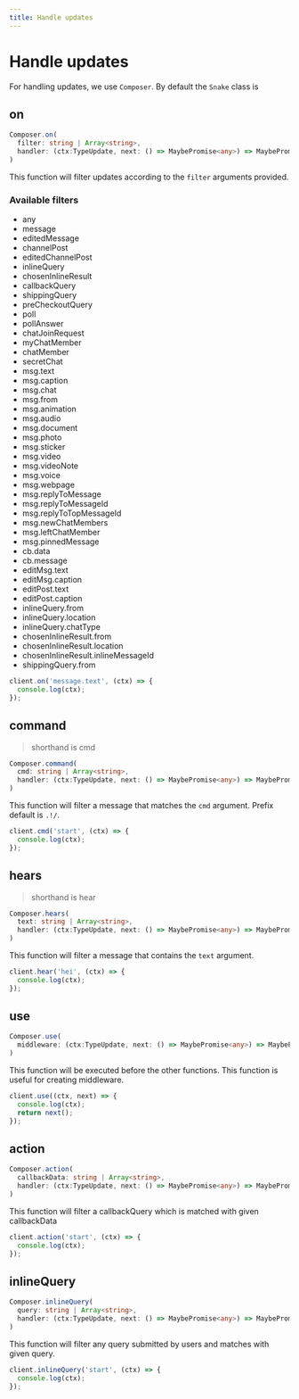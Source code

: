 ```yaml
---
title: Handle updates
---
```


# Handle updates

For handling updates, we use `Composer`. By default the `Snake` class is

## on

```ts
Composer.on(
  filter: string | Array<string>,
  handler: (ctx:TypeUpdate, next: () => MaybePromise<any>) => MaybePromise<any>
)
```

This function will filter updates according to the `filter` arguments provided.

### Available filters

- any
- message
- editedMessage
- channelPost
- editedChannelPost
- inlineQuery
- chosenInlineResult
- callbackQuery
- shippingQuery
- preCheckoutQuery
- poll
- pollAnswer
- chatJoinRequest
- myChatMember
- chatMember
- secretChat
- msg.text
- msg.caption
- msg.chat
- msg.from
- msg.animation
- msg.audio
- msg.document
- msg.photo
- msg.sticker
- msg.video
- msg.videoNote
- msg.voice
- msg.webpage
- msg.replyToMessage
- msg.replyToMessageId
- msg.replyToTopMessageId
- msg.newChatMembers
- msg.leftChatMember
- msg.pinnedMessage
- cb.data
- cb.message
- editMsg.text
- editMsg.caption
- editPost.text
- editPost.caption
- inlineQuery.from
- inlineQuery.location
- inlineQuery.chatType
- chosenInlineResult.from
- chosenInlineResult.location
- chosenInlineResult.inlineMessageId
- shippingQuery.from

```js filename="example.js"
client.on('message.text', (ctx) => {
  console.log(ctx);
});
```

## command

> shorthand is cmd

```ts
Composer.command(
  cmd: string | Array<string>,
  handler: (ctx:TypeUpdate, next: () => MaybePromise<any>) => MaybePromise<any>
)
```

This function will filter a message that matches the `cmd` argument. Prefix default is `.!/`.

```js filename="example.js"
client.cmd('start', (ctx) => {
  console.log(ctx);
});
```

## hears

> shorthand is hear

```ts
Composer.hears(
  text: string | Array<string>,
  handler: (ctx:TypeUpdate, next: () => MaybePromise<any>) => MaybePromise<any>
)
```

This function will filter a message that contains the `text` argument.

```js filename="example.js"
client.hear('hei', (ctx) => {
  console.log(ctx);
});
```

## use

```ts
Composer.use(
  middleware: (ctx:TypeUpdate, next: () => MaybePromise<any>) => MaybePromise<any>
)
```

This function will be executed before the other functions. This function is useful for creating middleware.

```js filename="example.js"
client.use((ctx, next) => {
  console.log(ctx);
  return next();
});
```

## action

```ts
Composer.action(
  callbackData: string | Array<string>,
  handler: (ctx:TypeUpdate, next: () => MaybePromise<any>) => MaybePromise<any>
)
```

This function will filter a callbackQuery which is matched with given callbackData

```js filename="example.js"
client.action('start', (ctx) => {
  console.log(ctx);
});
```

## inlineQuery

```ts
Composer.inlineQuery(
  query: string | Array<string>,
  handler: (ctx:TypeUpdate, next: () => MaybePromise<any>) => MaybePromise<any>
)
```

This function will filter any query submitted by users and matches with given query.

```js filename="example.js"
client.inlineQuery('start', (ctx) => {
  console.log(ctx);
});
```
